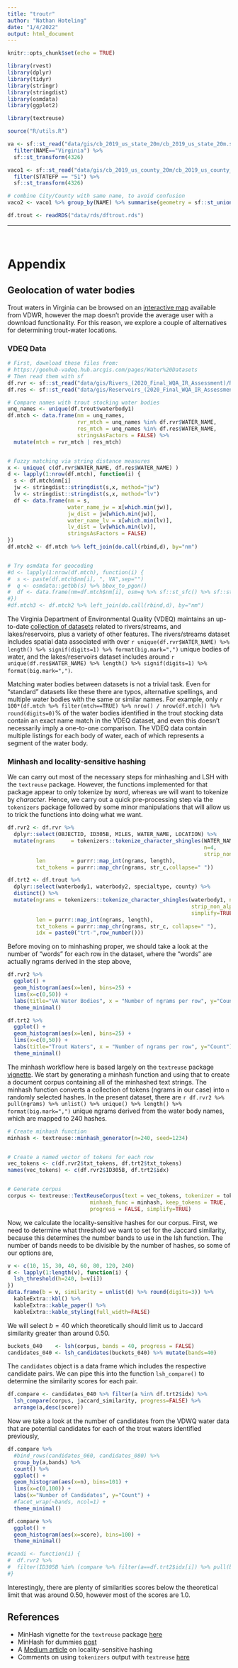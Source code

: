 ```yaml
---
title: "troutr"
author: "Nathan Hoteling"
date: "1/4/2022"
output: html_document
---
```


```r
knitr::opts_chunk$set(echo = TRUE)

library(rvest)
library(dplyr)
library(tidyr)
library(stringr)
library(stringdist)
library(osmdata)
library(ggplot2)

library(textreuse)

source("R/utils.R")
```

```r
va <- sf::st_read("data/gis/cb_2019_us_state_20m/cb_2019_us_state_20m.shp", quiet=TRUE) %>% 
  filter(NAME=="Virginia") %>%
  sf::st_transform(4326)

vaco1 <- sf::st_read("data/gis/cb_2019_us_county_20m/cb_2019_us_county_20m.shp", quiet=TRUE) %>%
  filter(STATEFP == "51") %>%
  sf::st_transform(4326)

# combine City/County with same name, to avoid confusion
vaco2 <- vaco1 %>% group_by(NAME) %>% summarise(geometry = sf::st_union(geometry))

df.trout <- readRDS("data/rds/dftrout.rds")
```


<hr>
<br>


# Appendix

## Geolocation of water bodies

Trout waters in Virginia can be browsed on an [interactive map](https://dgif-virginia.maps.arcgis.com/apps/webappviewer/index.html?id=441ed456c8664166bb735b1db6024e48) available from VDWR, however the map doesn't provide the average user with a download functionality.  For this reason, we explore a couple of alternatives for determining trout-water locations.

### VDEQ Data

```r
# First, download these files from:
# https://geohub-vadeq.hub.arcgis.com/pages/Water%20Datasets
# Then read them with sf
df.rvr <- sf::st_read("data/gis/Rivers_(2020_Final_WQA_IR_Assessment)/Rivers_(2020_Final_WQA_IR_Assessment).shp", quiet=TRUE)
df.res <- sf::st_read("data/gis/Reservoirs_(2020_Final_WQA_IR_Assessment)/Reservoirs_(2020_Final_WQA_IR_Assessment).shp", quiet=TRUE)

# Compare names with trout stocking water bodies
unq_names <- unique(df.trout$waterbody1)
df.mtch <- data.frame(nm = unq_names, 
                      rvr_mtch = unq_names %in% df.rvr$WATER_NAME, 
                      res_mtch = unq_names %in% df.res$WATER_NAME,
                      stringsAsFactors = FALSE) %>%
  mutate(mtch = rvr_mtch | res_mtch)


# Fuzzy matching via string distance measures
x <- unique( c(df.rvr$WATER_NAME, df.res$WATER_NAME) )
d <- lapply(1:nrow(df.mtch), function(i) {
  s <- df.mtch$nm[i]
  jw <- stringdist::stringdist(s,x, method="jw")
  lv <- stringdist::stringdist(s,x, method="lv")
  df <- data.frame(nm = s,
                   water_name_jw = x[which.min(jw)],
                   jw_dist = jw[which.min(jw)],
                   water_name_lv = x[which.min(lv)],
                   lv_dist = lv[which.min(lv)],
                   stringsAsFactors = FALSE)
})
df.mtch2 <- df.mtch %>% left_join(do.call(rbind,d), by="nm")


# Try osmdata for geocoding
#d <- lapply(1:nrow(df.mtch), function(i) {
#  s <- paste(df.mtch$nm[i], ", VA",sep="")
#  q <- osmdata::getbb(s) %>% bbox_to_pgon()
#  df <- data.frame(nm=df.mtch$nm[i], osm=q %>% sf::st_sfc() %>% sf::st_set_crs(4326))
#})
#df.mtch3 <- df.mtch2 %>% left_join(do.call(rbind,d), by="nm")

```


The Virginia Department of Environmental Quality (VDEQ) maintains an up-to-date [collection of datasets](https://geohub-vadeq.hub.arcgis.com/pages/Water%20Datasets) related to rivers/streams, and lakes/reservoirs, plus a variety of other features.  The rivers/streams dataset includes spatial data associated with over `r unique(df.rvr$WATER_NAME) %>% length() %>% signif(digits=1) %>% format(big.mark=",")` unique bodies of water, and the lakes/reservoirs dataset includes around `r unique(df.res$WATER_NAME) %>% length() %>% signif(digits=1) %>% format(big.mark=",")`.  

Matching water bodies between datasets is not a trivial task.  Even for "standard" datasets like these there are typos, alternative spellings, and multiple water bodies with the same or similar names.  For example, only `r 100*(df.mtch %>% filter(mtch==TRUE) %>% nrow() / nrow(df.mtch)) %>% round(digits=0)`% of the water bodies identified in the trout stocking data contain an exact name match in the VDEQ dataset, and even this doesn't necessarily imply a one-to-one comparison.  The VDEQ data contain multiple listings for each body of water, each of which represents a segment of the water body.  


### Minhash and locality-sensitive hashing

We can carry out most of the necessary steps for minhashing and LSH with the `textreuse` package.  However, the functions implemented for that package appear to only tokenize by _word_, whereas we will want to tokenize by _character_.  Hence, we carry out a quick pre-processing step via the `tokenizers` package followed by some minor manipulations that will allow us to trick the functions into doing what we want.

```r

df.rvr2 <- df.rvr %>%
  dplyr::select(OBJECTID, ID305B, MILES, WATER_NAME, LOCATION) %>%               # down-select cols
  mutate(ngrams     = tokenizers::tokenize_character_shingles(WATER_NAME,        # tokenize by ngram
                                                              n=4,
                                                              strip_non_alphanum=FALSE,simplify=TRUE),  
         len        = purrr::map_int(ngrams, length),                            # number of tokens
         txt_tokens = purrr::map_chr(ngrams, str_c,collapse=" "))                # prep for minhash

df.trt2 <- df.trout %>%
  dplyr::select(waterbody1, waterbody2, specialtype, county) %>%
  distinct() %>%
  mutate(ngrams = tokenizers::tokenize_character_shingles(waterbody1, n=4,
                                                          strip_non_alphanum=FALSE,
                                                          simplify=TRUE),
         len = purrr::map_int(ngrams, length),
         txt_tokens = purrr::map_chr(ngrams, str_c, collapse=" "),
         idx = paste0("trt-",row_number()))
```

Before moving on to minhashing proper, we should take a look at the number of "words" for each row in the dataset, where the "words" are actually ngrams derived in the step above,

```r
df.rvr2 %>% 
  ggplot() +
  geom_histogram(aes(x=len), bins=25) +
  lims(x=c(0,50)) +
  labs(title="VA Water Bodies", x = "Number of ngrams per row", y="Count") +
  theme_minimal()

df.trt2 %>% 
  ggplot() +
  geom_histogram(aes(x=len), bins=25) +
  lims(x=c(0,50)) +
  labs(title="Trout Waters", x = "Number of ngrams per row", y="Count") +
  theme_minimal()
```

The minhash workflow here is based largely on the `textreuse` package [vignette](https://cran.r-project.org/web/packages/textreuse/vignettes/textreuse-minhash.html).  We start by generating a minhash function and using that to create a document corpus containing all of the minhashed text strings.  The minhash function converts a collection of tokens (ngrams in our case) into `n` randomly selected hashes.  In the present dataset, there are `r df.rvr2 %>% pull(ngrams) %>% unlist() %>% unique() %>% length() %>% format(big.mark=",")` unique ngrams derived from the water body names, which are mapped to 240 hashes.

```r
# Create minhash function
minhash <- textreuse::minhash_generator(n=240, seed=1234)


# Create a named vector of tokens for each row
vec_tokens <- c(df.rvr2$txt_tokens, df.trt2$txt_tokens)
names(vec_tokens) <- c(df.rvr2$ID305B, df.trt2$idx)


# Generate corpus
corpus <- textreuse::TextReuseCorpus(text = vec_tokens, tokenizer = tokenizers::tokenize_ngrams, n = 4,
                          minhash_func = minhash, keep_tokens = TRUE,
                          progress = FALSE, simplify=TRUE)
```

Now, we calculate the locality-sensitive hashes for our corpus.  First, we need to determine what threshold we want to set for the Jaccard similarity, because this determines the number bands to use in the lsh function.  The number of bands needs to be divisible by the number of hashes, so some of our options are,

```r
v <- c(10, 15, 30, 40, 60, 80, 120, 240)
d <- lapply(1:length(v), function(i) {
  lsh_threshold(h=240, b=v[i])
})
data.frame(b = v, similarity = unlist(d) %>% round(digits=3)) %>%
  kableExtra::kbl() %>%
  kableExtra::kable_paper() %>%
  kableExtra::kable_styling(full_width=FALSE)
```

We will select $b = 40$ which theoretically should limit us to Jaccard similarity greater than around 0.50. 

```r
buckets_040    <- lsh(corpus, bands = 40, progress = FALSE)
candidates_040 <- lsh_candidates(buckets_040) %>% mutate(bands=40)
```

The `candidates` object is a data frame which includes the respective candidate pairs.  We can pipe this into the function `lsh_compare()` to determine the similarity scores for each pair.

```r
df.compare <- candidates_040 %>% filter(a %in% df.trt2$idx) %>%
  lsh_compare(corpus, jaccard_similarity, progress=FALSE) %>%
  arrange(a,desc(score))
```

Now we take a look at the number of candidates from the VDWQ water data that are potential candidates for each of the trout waters identified previously,

```r
df.compare %>%
  #bind_rows(candidates_060, candidates_080) %>%
  group_by(a,bands) %>%
  count() %>%
  ggplot() +
  geom_histogram(aes(x=n), bins=101) +
  lims(x=c(0,100)) +
  labs(x="Number of Candidates", y="Count") +
  #facet_wrap(~bands, ncol=1) +
  theme_minimal()

df.compare %>%
  ggplot() +
  geom_histogram(aes(x=score), bins=100) +
  theme_minimal()

#candi <- function(i) {
#  df.rvr2 %>% 
#  filter(ID305B %in% (compare %>% filter(a==df.trt2$idx[i]) %>% pull(b))) %>% pull(WATER_NAME)
#}
```

Interestingly, there are plenty of similarities scores below the theoretical limit that was around 0.50, however most of the scores are 1.0.


## References

<ul>
  <li>MinHash vignette for the `textreuse` package [here](https://cran.r-project.org/web/packages/textreuse/vignettes/textreuse-minhash.html)</li>
  <li>MinHash for dummies [post](http://matthewcasperson.blogspot.com/2013/11/minhash-for-dummies.html)</li>
  <li>A [Medium article](https://towardsdatascience.com/locality-sensitive-hashing-how-to-find-similar-items-in-a-large-set-with-precision-d907c52b05fc) on locality-sensitive hashing</li>
  <li>Comments on using `tokenizers` output with `textreuse` [here](https://github.com/ropensci/textreuse/issues/75)</li>
</ul>
